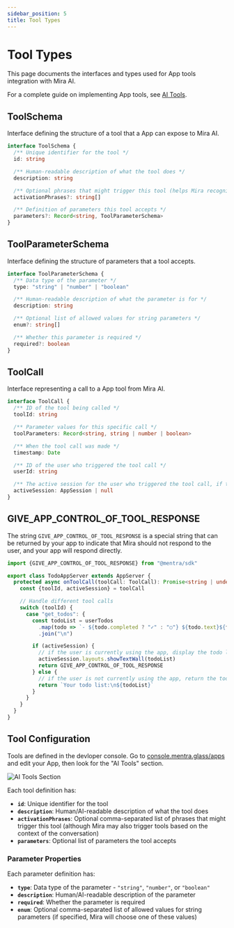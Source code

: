 ```yaml
---
sidebar_position: 5
title: Tool Types
---
```


# Tool Types

This page documents the interfaces and types used for App tools integration with Mira AI.

For a complete guide on implementing App tools, see [AI Tools](/tools).

## ToolSchema

Interface defining the structure of a tool that a App can expose to Mira AI.

```typescript
interface ToolSchema {
  /** Unique identifier for the tool */
  id: string

  /** Human-readable description of what the tool does */
  description: string

  /** Optional phrases that might trigger this tool (helps Mira recognize when to use it) */
  activationPhrases?: string[]

  /** Definition of parameters this tool accepts */
  parameters?: Record<string, ToolParameterSchema>
}
```

## ToolParameterSchema

Interface defining the structure of parameters that a tool accepts.

```typescript
interface ToolParameterSchema {
  /** Data type of the parameter */
  type: "string" | "number" | "boolean"

  /** Human-readable description of what the parameter is for */
  description: string

  /** Optional list of allowed values for string parameters */
  enum?: string[]

  /** Whether this parameter is required */
  required?: boolean
}
```

## ToolCall

Interface representing a call to a App tool from Mira AI.

```typescript
interface ToolCall {
  /** ID of the tool being called */
  toolId: string

  /** Parameter values for this specific call */
  toolParameters: Record<string, string | number | boolean>

  /** When the tool call was made */
  timestamp: Date

  /** ID of the user who triggered the tool call */
  userId: string

  /** The active session for the user who triggered the tool call, if the user is currently running this app */
  activeSession: AppSession | null
}
```

## GIVE_APP_CONTROL_OF_TOOL_RESPONSE

The string `GIVE_APP_CONTROL_OF_TOOL_RESPONSE` is a special string that can be returned by your app to indicate that Mira should not respond to the user, and your app will respond directly.

```typescript
import {GIVE_APP_CONTROL_OF_TOOL_RESPONSE} from "@mentra/sdk"

export class TodoAppServer extends AppServer {
  protected async onToolCall(toolCall: ToolCall): Promise<string | undefined> {
    const {toolId, activeSession} = toolCall

    // Handle different tool calls
    switch (toolId) {
      case "get_todos": {
        const todoList = userTodos
          .map(todo => `- ${todo.completed ? "✓" : "○"} ${todo.text}${todo.dueDate ? ` (due ${todo.dueDate})` : ""}`)
          .join("\n")

        if (activeSession) {
          // if the user is currently using the app, display the todo list in the app directly
          activeSession.layouts.showTextWall(todoList)
          return GIVE_APP_CONTROL_OF_TOOL_RESPONSE
        } else {
          // if the user is not currently using the app, return the todo list to Mira for Mira to relay
          return `Your todo list:\n${todoList}`
        }
      }
    }
  }
}
```

## Tool Configuration

Tools are defined in the devloper console. Go to [console.mentra.glass/apps](https://console.mentra.glass/apps) and edit your App, then look for the "AI Tools" section.

![AI Tools Section](/img/tool-editor.png)

Each tool definition has:

- **`id`**: Unique identifier for the tool
- **`description`**: Human/AI-readable description of what the tool does
- **`activationPhrases`**: Optional comma-separated list of phrases that might trigger this tool (although Mira may also trigger tools based on the context of the conversation)
- **`parameters`**: Optional list of parameters the tool accepts

### Parameter Properties

Each parameter definition has:

- **`type`**: Data type of the parameter - `"string"`, `"number"`, or `"boolean"`
- **`description`**: Human/AI-readable description of the parameter
- **`required`**: Whether the parameter is required
- **`enum`**: Optional comma-separated list of allowed values for string parameters (if specified, Mira will choose one of these values)
